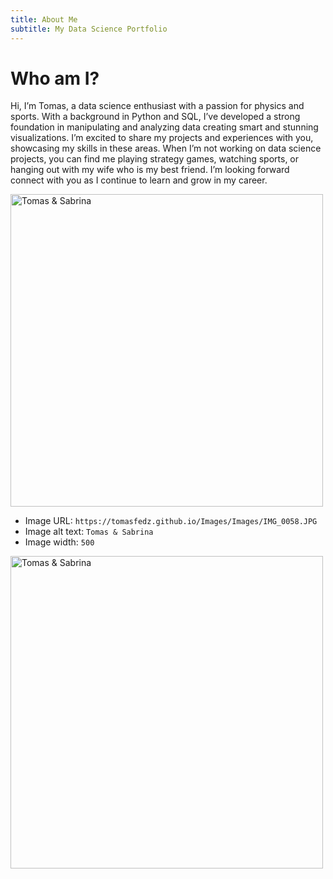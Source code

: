 ```yaml
---
title: About Me
subtitle: My Data Science Portfolio
---
```


# Who am I?

Hi, I'm Tomas, a data science enthusiast with a passion for physics and sports. With a background in Python and SQL, I've developed a strong foundation in manipulating and analyzing data creating smart and stunning visualizations. I'm excited to share my projects and experiences with you, showcasing my skills in these areas. When I'm not working on data science projects, you can find me playing strategy games, watching sports, or hanging out with my wife who is my best friend. I'm looking forward connect with you as I continue to learn and grow in my career.

<img src="https://tomasfedz.github.io/Images/Images/IMG_0058.JPG" alt="Tomas & Sabrina" width="500" />

<!-- ## Title 2 Header -->
<!-- [MarkDown Basics](https://quarto.org/docs/authoring/markdown-basics.html#links-images) -->


<!-- Debugging information -->
* Image URL: `https://tomasfedz.github.io/Images/Images/IMG_0058.JPG`
* Image alt text: `Tomas & Sabrina`
* Image width: `500`

<img src="https://tomasfedz.github.io/Images/Images/IMG_0058.JPG" alt="Tomas & Sabrina" width="500" />

